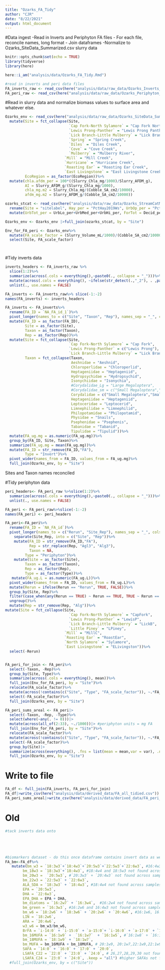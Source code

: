 ```yaml
---
title: "Ozarks_FA_Tidy"
author: "CJR"
date: "8/22/2021"
output: html_document
---
```


#Data ingest
-Read in Inverts and Periphyton FA files
- For each file, reconcile names, long format
- Join dataframes
-Normalize to Ozarks_SiteData_Summarized.csv slurry data
```r
knitr::opts_chunk$set(echo = TRUE)
library(tidyverse)
library(here)

here::i_am("analysis/data/Ozarks_FA_Tidy.Rmd")

#read in inverts and peri data files
FA_inverts_raw <- read_csv(here("analysis/data/raw_data/Ozarks_Inverts_FA_Biomass.csv"), col_names = FALSE) #units are ug FA/mg fresh weight
FA_peri_raw <- read_csv(here("analysis/data/raw_data/Ozarks_Periphyton_FA_Volumetric.csv"), col_names = FALSE) #units are ug FA/L slurry
```

#Read in slurry data and normalize biomass values to surface area and whatever else.

```r
Ozarks_env <- read_csv(here("analysis/data/raw_data/Ozarks_SiteData_Summarized.csv"))%>%
  mutate(Site = fct_collapse(Site,
                             `Cap Fork-North Sylamore` = "Cap Fork North Sylamore Creek",
                             `Lewis Prong-Panther` = "Lewis Prong Panther Creek",
                             `Lick Branch-Little Mulberry` = "Lick Branch Little Mulberry River",
                             `Spring` = "Spring Creek", 
                             `Diles` = "Diles Creek",
                             `Cove` = "Cove Creek",
                             `Mulberry` = "Mulberry River",
                           `Mill` = "Mill Creek",
                           `Hurricane` = "Hurricane Creek",
                           `Roasting Ear` = "Roasting Ear Creek",
                           `East Livingstone` = "East Livingstone Creek"),
         EcoRegion = as_factor(EcoRegion))%>%
  mutate(chla.afdm_per = 100*((Slurry_Chla_mg/1000)/Slurry_AFDM_g),
         AI = Slurry_AFDM_g/(Slurry_Chla_mg/1000),
         chla_mg.m2 = Slurry_Chla_mg/(Cobble_SA_cm2/10000),
         afdm_mg.m2 = Slurry_AFDM_g/(Cobble_SA_cm2/10000))

ozarks_stcat <- read_csv(here("analysis/data/raw_data/Ozarks_StreamCatMetrics.csv"))|>select(sitelabel, PctUrbOp2019Ws,PctUrbLo2019Ws,PctUrbMd2019Ws,PctUrbHi2019Ws,PctDecid2019Ws,PctConif2019Ws,PctMxFst2019Ws,PctHay2019Ws,SepticWs)|>
  rename(Site = "sitelabel", Hay_per = "PctHay2019Ws", UrbOp_per = "PctUrbOp2019Ws", UrbLo_per = PctUrbLo2019Ws, UrbMed_per="PctUrbMd2019Ws", UrbHi_per="PctUrbHi2019Ws", Decid_per="PctDecid2019Ws", Conif_per="PctConif2019Ws", MixFor_per="PctMxFst2019Ws")|>
  mutate(UrbTot_per = UrbLo_per+UrbMed_per+UrbHi_per, ForTot = Decid_per+Conif_per+MixFor_per)

Ozarks_env <- Ozarks_env |>full_join(ozarks_stcat, by = "Site")

Env_for_FA_peri <- Ozarks_env%>%
  mutate(FA_scale_factor = (Slurry_Volume_mL/1000)/(Cobble_SA_cm2/10000))%>%
  select(Site, FA_scale_factor)




```


#Tidy inverts data
```r
inverts_headers <- FA_inverts_raw %>% 
  slice(1:2)%>%
  summarize(across(.cols = everything(),~paste0(., collapse = "_")))%>%
  mutate(across(.cols = everything(), ~ifelse(str_detect(.,"_2"), . ,paste0(., "_1"))))%>%
  unlist(., use.names = FALSE)

FA_inverts <- FA_inverts_raw%>% slice(-1:-2)
names(FA_inverts) <- inverts_headers

FA_inverts <- FA_inverts%>%
  rename(FA_ID = `NA_FA_id_1`)%>%
  pivot_longer(names_to = c("Site", "Taxon", "Rep"), names_sep = "_", cols = -FA_ID, values_to = "FA_ug.mg")%>%
  mutate(FA_ID = as_factor(FA_ID),
         Site = as_factor(Site),
         Taxon = as_factor(Taxon),
         Rep = as_factor(Rep))%>%
  mutate(Site = fct_collapse(Site,
                             `Cap Fork-North Sylamore` = "Cap Fork",
                             `Lewis Prong-Panther` = c("Lewis Prong"),
                             `Lick Branch-Little Mulberry` = "Lick Branch"),
         Taxon = fct_collapse(Taxon, 
                              Aeshnidae = "Aeshnid",
                              Chloroperlidae = "Chloroperlid",
                              Heptageniidae = "Heptageniid",
                              Hydropsychidae = "Hydropsychid",
                              Isonychiidae = "Isonychia",
                              #Corydalidae_Lg = "Large Megaloptera",
                              #Corydalidae_sm = c("Small Megaloptera","Small Megalopte"),
                              Corydalidae = c("Small Megaloptera","Small Megalopte","Large Megaloptera"),
                              Heptageniidae = "Heptageniid",
                              Leptoceridae = "Leptocerid",
                              Limnephilidae = "Limnephilid",
                              Philopotamidae = "Philopotamid",
                              Physidae = "Snails",
                              Psephenidae = "Psephenis",
                              Tabanidae = "Tabanid",
                              Tipulidae = "Tipulid"))%>%
  mutate(FA_ug.mg = as.numeric(FA_ug.mg))%>%
  group_by(FA_ID, Site, Taxon)%>%
  summarize(FA_ug.mg = mean(FA_ug.mg))%>%
  mutate(FA_ID = str_remove(FA_ID,"FA"),
         Type = "Invert")%>%
  pivot_wider(names_from = FA_ID, values_from = FA_ug.mg)%>%
  full_join(Ozarks_env, by = "Site")
```
Sites and Taxon names reconciled



#Tidy periphyton data
```r
peri_headers<- FA_peri_raw %>%slice(1:2)%>%
  summarize(across(.cols = everything(),~paste0(., collapse = "_")))%>%
  unlist(., use.names = FALSE)

FA_peri <- FA_peri_raw%>%slice(-1:-2)
names(FA_peri) <- peri_headers

FA_peri<-FA_peri%>%
  rename(FA_ID = `NA_FA_id`)%>%
  pivot_longer(names_to = c("Rerun", "Site_Rep"), names_sep = "_", cols = -FA_ID, values_to = "FA_ug.L")%>%
    separate(Site_Rep, into = c("Site", "Rep"))%>%
    mutate(FA_ID = str_remove(FA_ID,"FA"),
           Rep = str_replace(Rep, "Agl3", "Alg3"),
           Taxon = NA,
         Type = "Periphyton")%>%
    mutate(Site = as_factor(Site),
         Taxon = as_factor(Taxon),
         Rep = as_factor(Rep),
         Type = as_factor(Type))%>%
   mutate(FA_ug.L = as.numeric(FA_ug.L))%>%
  pivot_wider(names_from = FA_ID, values_from = FA_ug.L)%>%
  mutate(Rerun = ifelse(Rerun == "Rerun", TRUE, FALSE))%>%
  group_by(Site, Rep)%>%
  filter(case_when(any(Rerun == TRUE) ~ Rerun == TRUE, TRUE ~ Rerun == FALSE))%>%
  ungroup()%>%
  mutate(Rep = str_remove(Rep, "Alg"))%>%
mutate(Site = fct_collapse(Site,
                             `Cap Fork-North Sylamore` = "CapFork",
                             `Lewis Prong-Panther` = "LewisP",
                             `Lick Branch-Little Mulberry` = "LickB",
                             `Little Piney` = "LPiney", 
                           `Mill` = "MillC",
                           `Roasting Ear` = "RoastEar",
                           `North Sylamore` = "Sylamore",
                           `East Livingstone` = "ELivingston"))%>%
  select(-Rerun)


FA_peri_for_join <- FA_peri%>%
  select(-Taxon, -Rep)%>%
  group_by(Site, Type)%>%
  summarize(across(.cols = everything(), mean))%>%
  full_join(Env_for_FA_peri, by = "Site")%>%
  relocate(FA_scale_factor)%>%
  mutate(across(!contains(c("Site", "Type", "FA_scale_factor")), ~.*FA_scale_factor))%>% #periphyton units are ug FA/m2
  select(-FA_scale_factor)%>%
  full_join(Ozarks_env, by = "Site")

FA_peri_sums_areal <- FA_peri|>
  select(-Taxon, -Rep, -Type)%>%
  select(where(~any(. != 0)))|>
  mutate(across(all_of(2:33), ~./1000))|> #periphyton units = mg FA
  full_join(Env_for_FA_peri, by = "Site")%>%
  relocate(FA_scale_factor)%>%
  mutate(across(!contains(c("Site", "Type", "FA_scale_factor")), ~.*FA_scale_factor))%>% #periphyton units are ug FA/m2
  select(-FA_scale_factor)%>%
  group_by(Site)|>
  summarize(across(everything(), .fns = list(mean = mean,var = var), .names = "{.col}_{.fn}"))|>
  full_join(Ozarks_env, by = "Site")


```
# Write to file

```r

FA_df <- full_join(FA_inverts, FA_peri_for_join)
FA_df|>write_csv(here("analysis/data/derived_data/FA_all_tidied.csv"))
FA_peri_sums_areal|>write_csv(here("analysis/data/derived_data/FA_peri_sums_areal.csv"))

```


# Old
```r


#tack inverts data onto 





#biomarkers dataset - do this once dataframe contains invert data as well. 
FA_bm<-FA_df%>%
   mutate(bm_w3 = `18:3w3`+`18:4w3`+`20:5w3`+`22:5w3`+`22:6w3`, #16:4w3, 16:4w1, 18:4w4 and #18:5w3,20:3w3, 20:4w3 not found across samples
        bm_18w3 = `18:3w3`+`18:4w3`, #18:4w4 and 18:5w3 not found across samples 
        bm_20w3 =  `20:5w3`, #`20:3w3` + `20:4w3` not found across samples
        bm_22w3 = `22:5w3` + `22:6w3`,
        ALA_SDA = `18:3w3` + `18:4w3`, #18:4w4 not found across samples
        EPA = `20:5w3`,
        DHA = `22:6w3`,
        EPA_DHA = EPA + DHA,
        bm_diatoms = `16:2w7` + `16:3w4`,  #16:2w4 not found across samples
        bm_green = `16:3w3`, #16:2w6 and 16:4w3 not found across samples
        bm_w6 = `18:2w6` + `18:3w6` + `20:2w6` + `20:4w6`, #16:1w6, 16:2w4,20:3w6, 22:4w6, 22:5w6 not found across samples
        LIN = `18:2w6`,
        ARA = `20:4w6`,
        w3_w6 = bm_w3/bm_w6, 
        BrFA = `i-14:0` + `i-15:0` + `a-15:0`+ `i-16:0` + `a-17:0` + `17:0`,
        bm_16MUFA = `16:1w9` +  `16:1w7`  + `16:1w5`, #`16:1w8` + `16:1w6` not found across samples
        bm_18MUFA = `18:1w9` + `18:1w7`,
        bm_MUFA = bm_16MUFA + bm_18MUFA, # 20:1w9, 20:1w7,22:1w9,22:1w9 not found across samples
        SAFA = `14:0` + `16:0` + `17:0` + `20:0`,
        LSAFA_C22 = `22:0` + `23:0` + `24:0`, # 26,27,28,29,30 not found across samples
        LSAFA_C24 = `23:0` + `24:0`, .keep = "all") #higher SAFAs not found across samples
  #full_join(Ozarks_env, by = c("Site"))


```







